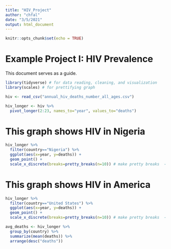 ```yaml
---
title: "HIV_Project"
author: "chfal"
date: "3/5/2021"
output: html_document
---
```


```r
knitr::opts_chunk$set(echo = TRUE)
```

# Example Project I: HIV Prevalence

This document serves as a guide. 

```r
library(tidyverse) # for data reading, cleaning, and visualization
library(scales) # for prettifying graph
```

```r
hiv <- read_csv("annual_hiv_deaths_number_all_ages.csv")

hiv_longer <- hiv %>%
  pivot_longer(2:23, names_to="year", values_to="deaths")
```


# This graph shows HIV in Nigeria

```r
hiv_longer %>%
  filter(country=="Nigeria") %>%
  ggplot(aes(x=year, y=deaths)) +
  geom_point() + 
  scale_x_discrete(breaks=pretty_breaks(n=10)) # make pretty breaks  - 10 year gaps

```


# This graph shows HIV in America

```r
hiv_longer %>%
  filter(country=="United States") %>%
  ggplot(aes(x=year, y=deaths)) +
  geom_point() + 
  scale_x_discrete(breaks=pretty_breaks(n=10)) # make pretty breaks  - 10 year gaps

```


```r
avg_deaths <- hiv_longer %>%
  group_by(country) %>%
  summarize(mean(deaths)) %>%
  arrange(desc("deaths"))


```